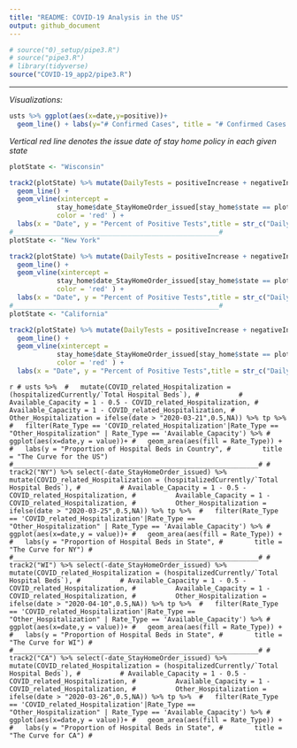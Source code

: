 ---
title: "README: COVID-19 Analysis in the US"
output: github_document
---


```{r include=FALSE}
# source("0)_setup/pipe3.R")
# source("pipe3.R")
# library(tidyverse)
source("COVID-19_app2/pipe3.R")
```
___


*Visualizations:*

```{r, echo = F,warning = FALSE}
usts %>% ggplot(aes(x=date,y=positive))+
  geom_line() + labs(y="# Confirmed Cases", title = "# Confirmed Cases of COVID-19 in the US")
```


*Vertical red line denotes the issue date of stay home policy in each given state*
```{r echo=F,warning=F}
plotState <- "Wisconsin"

track2(plotState) %>% mutate(DailyTests = positiveIncrease + negativeIncrease, dailyInfectionRate = positiveIncrease/DailyTests) %>% ggplot(aes(x=date,y=100*dailyInfectionRate))+
  geom_line() +
  geom_vline(xintercept = 
            stay_home$date_StayHomeOrder_issued[stay_home$state == plotState],
            color = 'red' ) +
  labs(x = "Date", y = "Percent of Positive Tests",title = str_c("Daily Percentage of Positive Tests in ", plotState))
#____________________________________________________#
plotState <- "New York"

track2(plotState) %>% mutate(DailyTests = positiveIncrease + negativeIncrease, dailyInfectionRate = positiveIncrease/DailyTests) %>% ggplot(aes(x=date,y=100*dailyInfectionRate))+
  geom_line() +
  geom_vline(xintercept = 
            stay_home$date_StayHomeOrder_issued[stay_home$state == plotState],
            color = 'red' ) +
  labs(x = "Date", y = "Percent of Positive Tests",title = str_c("Daily Percentage of Positive Tests in ", plotState))
#____________________________________________________#
plotState <- "California"

track2(plotState) %>% mutate(DailyTests = positiveIncrease + negativeIncrease, dailyInfectionRate = positiveIncrease/DailyTests) %>% ggplot(aes(x=date,y=100*dailyInfectionRate))+
  geom_line() +
  geom_vline(xintercept = 
            stay_home$date_StayHomeOrder_issued[stay_home$state == plotState],
            color = 'red' ) +
  labs(x = "Date", y = "Percent of Positive Tests",title = str_c("Daily Percentage of Positive Tests in ", plotState))
```

<!-- *Are we prepared for another spike?* -->
<!-- -How much hospital capacity is available? -->
<!-- The Curve for the US as a whole and for some states -->
```{r, echo=FALSE, warning=F}
# usts %>% 
#   mutate(COVID_related_Hospitalization = (hospitalizedCurrently/`Total Hospital Beds`),
#          # Available_Capacity = 1 - 0.5 - COVID_related_Hospitalization,
#          Available_Capacity = 1 - COVID_related_Hospitalization,
#          Other_Hospitalization = ifelse(date > "2020-03-21",0.5,NA)) %>% tp %>% 
#   filter(Rate_Type == 'COVID_related_Hospitalization'|Rate_Type == "Other_Hospitalization" | Rate_Type == 'Available_Capacity') %>%
#   ggplot(aes(x=date,y = value))+
#   geom_area(aes(fill = Rate_Type)) +
#   labs(y = "Proportion of Hospital Beds in Country",
#        title = "The Curve for the US")
#______________________________________________________________#
# track2("NY") %>% select(-date_StayHomeOrder_issued) %>%  mutate(COVID_related_Hospitalization = (hospitalizedCurrently/`Total Hospital Beds`),
#          # Available_Capacity = 1 - 0.5 - COVID_related_Hospitalization,
#          Available_Capacity = 1 - COVID_related_Hospitalization,
#          Other_Hospitalization = ifelse(date > "2020-03-25",0.5,NA)) %>% tp %>% 
#   filter(Rate_Type == 'COVID_related_Hospitalization'|Rate_Type == "Other_Hospitalization" | Rate_Type == 'Available_Capacity') %>%
#   ggplot(aes(x=date,y = value))+
#   geom_area(aes(fill = Rate_Type)) +
#   labs(y = "Proportion of Hospital Beds in State",
#        title = "The Curve for NY")
# #______________________________________________________________#
# track2("WI") %>% select(-date_StayHomeOrder_issued) %>%  mutate(COVID_related_Hospitalization = (hospitalizedCurrently/`Total Hospital Beds`),
#          # Available_Capacity = 1 - 0.5 - COVID_related_Hospitalization,
#          Available_Capacity = 1 - COVID_related_Hospitalization,
#          Other_Hospitalization = ifelse(date > "2020-04-10",0.5,NA)) %>% tp %>% 
#   filter(Rate_Type == 'COVID_related_Hospitalization'|Rate_Type == "Other_Hospitalization" | Rate_Type == 'Available_Capacity') %>%
#   ggplot(aes(x=date,y = value))+
#   geom_area(aes(fill = Rate_Type)) +
#   labs(y = "Proportion of Hospital Beds in State",
#        title = "The Curve for WI")
# #______________________________________________________________#
# track2("CA") %>% select(-date_StayHomeOrder_issued) %>%  mutate(COVID_related_Hospitalization = (hospitalizedCurrently/`Total Hospital Beds`),
#          # Available_Capacity = 1 - 0.5 - COVID_related_Hospitalization,
#          Available_Capacity = 1 - COVID_related_Hospitalization,
#          Other_Hospitalization = ifelse(date > "2020-03-26",0.5,NA)) %>% tp %>% 
#   filter(Rate_Type == 'COVID_related_Hospitalization'|Rate_Type == "Other_Hospitalization" | Rate_Type == 'Available_Capacity') %>%
#   ggplot(aes(x=date,y = value))+
#   geom_area(aes(fill = Rate_Type)) +
#   labs(y = "Proportion of Hospital Beds in State",
#        title = "The Curve for CA")
# ```

